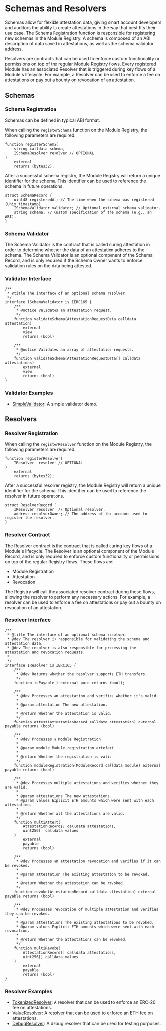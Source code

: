 
# Schemas and Resolvers

Schemas allow for flexible attestation data, giving smart account developers and auditors the ability to create attestations in the way that best fits their use case. The Schema Registration function is responsible for registering new schemas in the Module Registry. A schema is composed of an ABI description of data saved in attestations, as well as the schema validator address.

Resolvers are contracts that can be used to enforce custom functionality or permissions on top of the regular Module Registry flows. Every registered Module has an associated Resolver that is triggered during key flows of a Module's lifecycle. For example, a Resolver can be used to enforce a fee on attestations or pay out a bounty on revocation of an attestation.

## Schemas

### Schema Registration

<Note title="caution" type="info">
	Schemas can be defined in typical ABI format.
</Note>

When calling the `registerSchema` function on the Module Registry, the following parameters are required:

```solidity
function registerSchema(
    string calldata schema,
    ISchemaResolver resolver // OPTIONAL
)
    external
    returns (bytes32);
```

After a successful schema registry, the Module Registry will return a unique identifier for the schema. This identifier can be used to reference the schema in future operations.

```solidity
struct SchemaRecord {
    uint48 registeredAt; // The time when the schema was registered (Unix timestamp).
    ISchemaValidator validator; // Optional external schema validator.
    string schema; // Custom specification of the schema (e.g., an ABI).
}
```

### Schema Validator

The Schema Validator is the contract that is called during attestation in order to determine whether the data of an attestation adheres to the schema. The Schema Validator is an optional component of the Schema Record, and is only required if the Schema Owner wants to enforce validation rules on the data being attested.

### Validator Interface

```solidity
/**
 * @title The interface of an optional schema resolver.
 */
interface ISchemaValidator is IERC165 {
    /**
     * @notice Validates an attestation request.
     */
    function validateSchema(AttestationRequestData calldata attestation)
        external
        view
        returns (bool);

    /**
     * @notice Validates an array of attestation requests.
     */
    function validateSchema(AttestationRequestData[] calldata attestations)
        external
        view
        returns (bool);
}
```

### Validator Examples

-   [SimpleValidator](https://github.com/rhinestonewtf/registry/blob/main/src/external/examples/SimpleValidator.sol): A simple validator demo.

## Resolvers

### Resolver Registration

When calling the `registerResolver` function on the Module Registry, the following parameters are required:

```solidity
function registerResolver(
    IResolver _resolver // OPTIONAL
)
    external
    returns (bytes32);
```

After a successful resolver registry, the Module Registry will return a unique identifier for the schema. This identifier can be used to reference the resolver in future operations.

```solidity
struct ResolverRecord {
    IResolver resolver; // Optional resolver.
    address resolverOwner; // The address of the account used to register the resolver.
}
```

### Resolver Contract

The Resolver contract is the contract that is called during key flows of a Module's lifecycle. The Resolver is an optional component of the Module Record, and is only required to enforce custom functionality or permissions on top of the regular Registry flows. These flows are:

-   Module Registration
-   Attestation
-   Revocation

The Registry will call the associated resolver contract during these flows, allowing the resolver to perform any necessary actions. For example, a resolver can be used to enforce a fee on attestations or pay out a bounty on revocation of an attestation.

### Resolver Interface

```solidity
/**
 * @title The interface of an optional schema resolver.
 * @dev The resolver is responsible for validating the schema and attestation data.
 * @dev The resolver is also responsible for processing the attestation and revocation requests.
 *
 */
interface IResolver is IERC165 {
    /**
     * @dev Returns whether the resolver supports ETH transfers.
     */
    function isPayable() external pure returns (bool);

    /**
     * @dev Processes an attestation and verifies whether it's valid.
     *
     * @param attestation The new attestation.
     *
     * @return Whether the attestation is valid.
     */
    function attest(AttestationRecord calldata attestation) external payable returns (bool);

    /**
     * @dev Processes a Module Registration
     *
     * @param module Module registration artefact
     *
     * @return Whether the registration is valid
     */
    function moduleRegistration(ModuleRecord calldata module) external payable returns (bool);

    /**
     * @dev Processes multiple attestations and verifies whether they are valid.
     *
     * @param attestations The new attestations.
     * @param values Explicit ETH amounts which were sent with each attestation.
     *
     * @return Whether all the attestations are valid.
     */
    function multiAttest(
        AttestationRecord[] calldata attestations,
        uint256[] calldata values
    )
        external
        payable
        returns (bool);

    /**
     * @dev Processes an attestation revocation and verifies if it can be revoked.
     *
     * @param attestation The existing attestation to be revoked.
     *
     * @return Whether the attestation can be revoked.
     */
    function revoke(AttestationRecord calldata attestation) external payable returns (bool);

    /**
     * @dev Processes revocation of multiple attestation and verifies they can be revoked.
     *
     * @param attestations The existing attestations to be revoked.
     * @param values Explicit ETH amounts which were sent with each revocation.
     *
     * @return Whether the attestations can be revoked.
     */
    function multiRevoke(
        AttestationRecord[] calldata attestations,
        uint256[] calldata values
    )
        external
        payable
        returns (bool);
}
```

### Resolver Examples

-   [TokenizedResolver](https://github.com/rhinestonewtf/registry/blob/main/src/external/examples/TokenizedResolver.sol): A resolver that can be used to enforce an ERC-20 fee on attestations.
-   [ValueResolver](https://github.com/rhinestonewtf/registry/blob/main/src/external/examples/ValueResolver.sol): A resolver that can be used to enforce an ETH fee on attestations.
-   [DebugResolver](https://github.com/rhinestonewtf/registry/blob/main/src/external/examples/DebugResolver.sol): A debug resolver that can be used for testing purposes.
